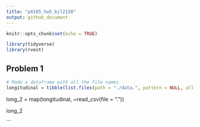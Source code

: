```yaml
---
title: "p8105_hw5_bjl2150"
output: github_document
---
```


```r
knitr::opts_chunk$set(echo = TRUE)

library(tidyverse)
library(rvest)
```

## Problem 1
```r
# Made a dataframe with all the file names
longitudinal = tibble(list.files(path = "./data.", pattern = NULL, all.files = FALSE, full.names = FALSE, recursive = FALSE, ignore.case = FALSE, include.dirs = FALSE, no.. = FALSE))
```

long_2 = map(longitudinal, ~read_csv(file = "."))

long_2

```






